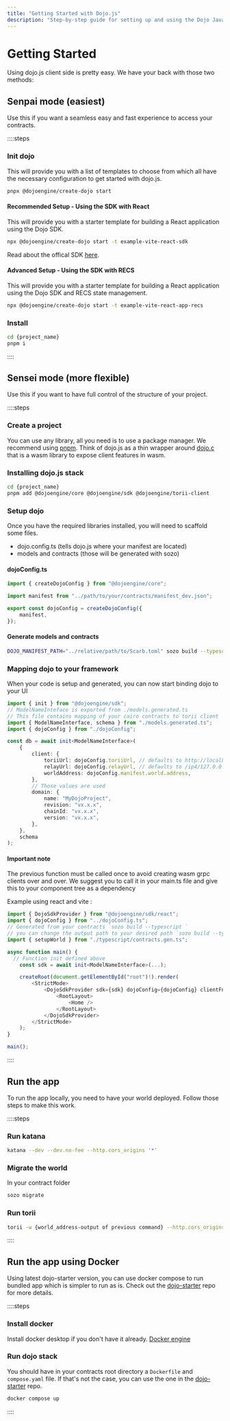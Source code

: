 ```yaml
---
title: "Getting Started with Dojo.js"
description: "Step-by-step guide for setting up and using the Dojo JavaScript SDK in your projects"
---
```


# Getting Started

Using dojo.js client side is pretty easy. We have your back with those two methods:

## Senpai mode (easiest)

Use this if you want a seamless easy and fast experience to access your contracts.

::::steps

### Init dojo

This will provide you with a list of templates to choose from which all have the necessary configuration to get started with dojo.js.

```sh
pnpx @dojoengine/create-dojo start
```

#### Recommended Setup - Using the SDK with React

This will provide you with a starter template for building a React application using the Dojo SDK.

```bash
npx @dojoengine/create-dojo start -t example-vite-react-sdk
```

Read about the offical SDK [here](/client/sdk/javascript/overview).

#### Advanced Setup - Using the SDK with RECS

This will provide you with a starter template for building a React application using the Dojo SDK and RECS state management.

```bash
npx @dojoengine/create-dojo start -t example-vite-react-app-recs
```

### Install

```sh
cd {project_name}
pnpm i
```

::::

## Sensei mode (more flexible)

Use this if you want to have full control of the structure of your project.

::::steps

### Create a project

You can use any library, all you need is to use a package manager. We recommend using [pnpm](https://pnpm.io/).
Think of dojo.js as a thin wrapper around [dojo.c](https://github.com/dojoengine/dojo.c) that is a wasm library to expose client features in wasm.

### Installing dojo.js stack

```sh
cd {project_name}
pnpm add @dojoengine/core @dojoengine/sdk @dojoengine/torii-client
```

### Setup dojo

Once you have the required libraries installed, you will need to scaffold some files.

- dojo.config.ts (tells dojo.js where your manifest are located)
- models and contracts (those will be generated with sozo)

#### dojoConfig.ts

```ts filename="./src/dojo/dojoConfig.ts"
import { createDojoConfig } from "@dojoengine/core";

import manifest from "../path/to/your/contracts/manifest_dev.json";

export const dojoConfig = createDojoConfig({
    manifest,
});
```

#### Generate models and contracts

```sh
DOJO_MANIFEST_PATH="../relative/path/to/Scarb.toml" sozo build --typescript --bindings-output ./src/dojo/
```

### Mapping dojo to your framework

When your code is setup and generated, you can now start binding dojo to your UI

```ts filename="./src/dojo/init.ts"
import { init } from "@dojoengine/sdk";
// ModelNameInteface is exported from ./models.generated.ts
// This file contains mapping of your cairo contracts to torii client
import { ModelNameInterface, schema } from "./models.generated.ts";
import { dojoConfig } from "./dojoConfig";

const db = await init<ModelNameInterface>(
    {
        client: {
            toriiUrl: dojoConfig.toriiUrl, // defaults to http://localhost:8080
            relayUrl: dojoConfig.relayUrl, // defaults to /ip4/127.0.0.1/tcp/9090/tcp/80
            worldAddress: dojoConfig.manifest.world.address,
        },
        // Those values are used
        domain: {
            name: "MyDojoProject",
            revision: "vx.x.x",
            chainId: "vx.x.x",
            version: "vx.x.x",
        },
    },
    schema
);
```

#### Important note

The previous function must be called once to avoid creating wasm grpc clients over and over.
We suggest you to call it in your main.ts file and give this to your component tree as a dependency

Example using react and vite :

```ts filename="./src/main.ts"
import { DojoSdkProvider } from "@dojoengine/sdk/react";
import { dojoConfig } from "../dojoConfig.ts";
// Generated from your contracts `sozo build --typescript `
// you can change the output path to your desired path `sozo build --typescript --bindings-output ./desired-output-path`
import { setupWorld } from "./typescript/contracts.gen.ts";

async function main() {
  // Function init defined above
    const sdk = await init<ModelNameInterface>(...);

    createRoot(document.getElementById("root")!).render(
        <StrictMode>
            <DojoSdkProvider sdk={sdk} dojoConfig={dojoConfig} clientFn={setupWorld}>
                <RootLayout>
                    <Home />
                </RootLayout>
            </DojoSdkProvider>
        </StrictMode>
    );
}

main();
```

::::

## Run the app

To run the app locally, you need to have your world deployed. Follow those steps to make this work.

::::steps

### Run katana

```bash
katana --dev --dev.no-fee --http.cors_origins '*'
```

### Migrate the world

In your contract folder

```bash
sozo migrate
```

### Run torii

```bash
torii -w {world_address-output of previous command} --http.cors_origins '*'
```

::::

## Run the app using Docker
Using latest dojo-starter version, you can use docker compose to run bundled app which is simpler to run as is.
Check out the [dojo-starter](https://github.com/dojoengine/dojo-starter) repo for more details.

::::steps

### Install docker

Install docker desktop if you don't have it already.
[Docker engine](https://docs.docker.com/engine/install/)


### Run dojo stack

You should have in your contracts root directory a `Dockerfile` and `compose.yaml` file. If that's not the case, you can use the one in the [dojo-starter](https://github.com/dojoengine/dojo-starter) repo.
```bash
docker compose up
```

::::

